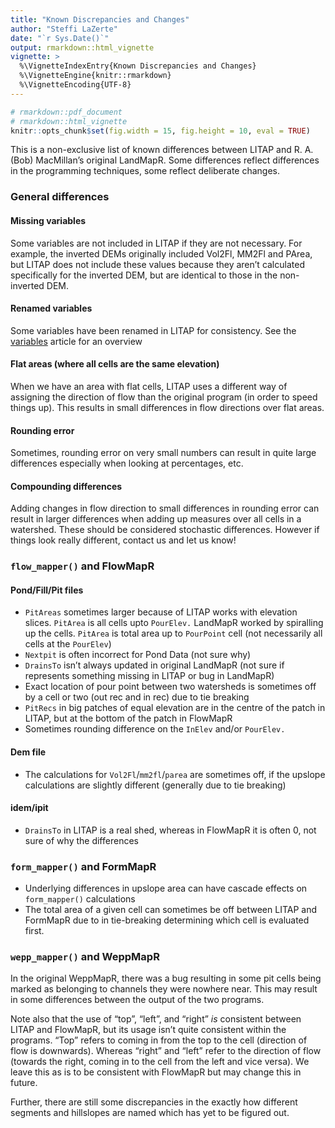 ```yaml
---
title: "Known Discrepancies and Changes"
author: "Steffi LaZerte"
date: "`r Sys.Date()`"
output: rmarkdown::html_vignette
vignette: >
  %\VignetteIndexEntry{Known Discrepancies and Changes}
  %\VignetteEngine{knitr::rmarkdown}
  %\VignetteEncoding{UTF-8}
---
```


```r
# rmarkdown::pdf_document
# rmarkdown::html_vignette
knitr::opts_chunk$set(fig.width = 15, fig.height = 10, eval = TRUE)
```

This is a non-exclusive list of known differences between LITAP and 
R. A. (Bob) MacMillan's original LandMapR. 
Some differences reflect differences in the programming techniques, 
some reflect deliberate changes. 

### General differences

#### Missing variables

Some variables are not included in LITAP if they are not necessary. 
For example, the inverted DEMs originally included Vol2Fl, MM2Fl and PArea, 
but LITAP does not include these values because they aren't calculated specifically 
for the inverted DEM, but are identical to those in the non-inverted DEM.

#### Renamed variables

Some variables have been renamed in LITAP for consistency. See the [variables](variables.html)
article for an overview 

#### Flat areas (where all cells are the same elevation)

When we have an area with flat cells, LITAP uses a different way of assigning 
the direction of flow than the original program (in order to speed things up). 
This results in small differences in flow directions over flat areas.


#### Rounding error

Sometimes, rounding error on very small numbers can result in quite large 
differences especially when looking at percentages, etc.


#### Compounding differences

Adding changes in flow direction to small differences in rounding error can 
result in larger differences when adding up measures over all cells in a watershed.
These should be considered stochastic differences. However if things look really 
different, contact us and let us know!

### `flow_mapper()` and FlowMapR

#### Pond/Fill/Pit files

- `PitAreas` sometimes larger because of LITAP works with elevation slices. `PitArea` is all cells upto `PourElev.` LandMapR worked by spiralling up the cells. `PitArea` is total area up to `PourPoint` cell (not necessarily all cells at the `PourElev`)
- `Nextpit` is often incorrect for Pond Data (not sure why)
- `DrainsTo` isn't always updated in original LandMapR (not sure if represents something missing in LITAP or bug in LandMapR)
- Exact location of pour point between two watersheds is sometimes off by a cell or two (out rec and in rec) due to tie breaking
- `PitRecs` in big patches of equal elevation are in the centre of the patch in LITAP, but at the bottom of the patch in FlowMapR
- Sometimes rounding difference on the `InElev` and/or `PourElev.`

#### Dem file
- The calculations for `Vol2Fl`/`mm2fl`/`parea` are sometimes off, if the upslope calculations are slightly different (generally due to tie breaking)

#### idem/ipit
- `DrainsTo` in LITAP is a real shed, whereas in FlowMapR it is often 0, not sure of why the differences

### `form_mapper()` and FormMapR

- Underlying differences in upslope area can have cascade effects on `form_mapper()` calculations
- The total area of a given cell can sometimes be off between LITAP and FormMapR due to in tie-breaking determining which cell is evaluated first.


### `wepp_mapper()` and WeppMapR

In the original WeppMapR, there was a bug resulting in some pit cells being marked as belonging to channels they were nowhere near. This may result in some differences between the output of the two programs.

Note also that the use of "top", "left", and "right" *is* consistent between
LITAP and FlowMapR, but its usage isn't quite consistent within the programs.
"Top" refers to coming in from the top to the cell (direction of flow is downwards).
Whereas "right" and "left" refer to the direction of flow (towards the right, coming
in to the cell from the left and vice versa). We leave this as is to be consistent
with FlowMapR but may change this in future.

Further, there are still some discrepancies in the exactly how different segments and
hillslopes are named which has yet to be figured out.
